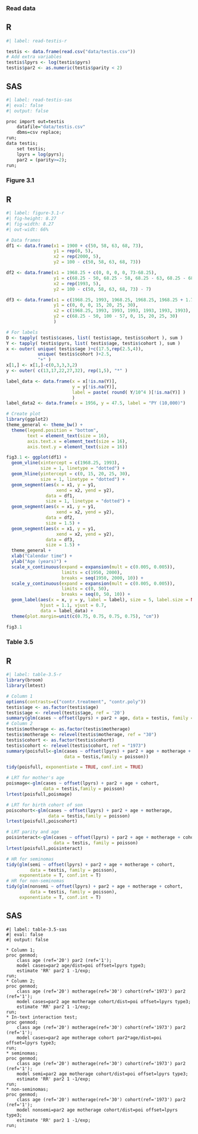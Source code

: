 ### Read data 

::: {.panel-tabset}

## R
```r
#| label: read-testis-r

testis <- data.frame(read.csv("data/testis.csv"))
# Add extra variables
testis$lpyrs <- log(testis$pyrs)
testis$par2 <- as.numeric(testis$parity < 2)
```
## SAS
```r
#| label: read-testis-sas
#| eval: false 
#| output: false

proc import out=testis
	datafile="data/testis.csv"
	dbms=csv replace;
run;
data testis; 
	set testis; 
	lpyrs = log(pyrs); 
	par2 = (parity>=2); 
run;
```
:::

### Figure 3.1 

::: {.panel-tabset}

## R
```r
#| label: figure-3.1-r
#| fig-height: 8.27
#| fig-width: 8.27
#| out-widt: 66%

# Data frames
df1 <- data.frame(x1 = 1900 + c(50, 58, 63, 68, 73), 
                  y1 = rep(0, 5), 
                  x2 = rep(2000, 5), 
                  y2 = 100 - c(50, 58, 63, 68, 73))

df2 <- data.frame(x1 = 1968.25 + c(0, 0, 0, 0, 73-68.25), 
                  y1 = c(68.25 - 50, 68.25 - 58, 68.25 - 63, 68.25 - 68, 0), 
                  x2 = rep(1993, 5), 
                  y2 = 100 - c(50, 58, 63, 68, 73) - 7)

df3 <- data.frame(x1 = c(1968.25, 1993, 1968.25, 1968.25, 1968.25 + 1.75, 1968.25 + 6.75, 1968.25 + 11.75), 
                  y1 = c(0, 0, 0, 15, 20, 25, 30), 
                  x2 = c(1968.25, 1993, 1993, 1993, 1993, 1993, 1993), 
                  y2 = c(68.25 - 50, 100 - 57, 0, 15, 20, 25, 30) 
                  )

# For labels
D <- tapply( testis$cases, list( testis$age, testis$cohort ), sum )
Y <- tapply( testis$pyrs, list( testis$age, testis$cohort ), sum )
x <- outer( unique( testis$age )+c(17.5,rep(2.5,4)),
            unique( testis$cohort )+2.5,
            "+" )
x[1,] <- x[1,]-c(0,3,3,3,2)
y <- outer( c(13,17,22,27,32), rep(1,5), "*" )

label_data <- data.frame(x = x[!is.na(Y)], 
                         y = y[!is.na(Y)], 
                         label = paste( round( Y/10^4 )[!is.na(Y)] )
                         )
label_data2 <- data.frame(x = 1956, y = 47.5, label = "PY (10,000)")

# Create plot
library(ggplot2)
theme_general <- theme_bw() +
  theme(legend.position = "bottom", 
        text = element_text(size = 16), 
        axis.text.x = element_text(size = 16), 
        axis.text.y = element_text(size = 16))

fig3.1 <- ggplot(df1) + 
  geom_vline(xintercept = c(1968.25, 1993),
             size = 1, linetype = "dotted") +
  geom_hline(yintercept = c(0, 15, 20, 25, 30),
             size = 1, linetype = "dotted") +
  geom_segment(aes(x = x1, y = y1, 
                   xend = x2, yend = y2), 
               data = df1,
               size = 1, linetype = "dotted") + 
  geom_segment(aes(x = x1, y = y1, 
                   xend = x2, yend = y2), 
               data = df2,
               size = 1.5) + 
  geom_segment(aes(x = x1, y = y1, 
                   xend = x2, yend = y2), 
               data = df3,
               size = 1.5) + 
  theme_general + 
  xlab("Calendar time") + 
  ylab("Age (years)") + 
  scale_x_continuous(expand = expansion(mult = c(0.005, 0.005)),
                     limits = c(1950, 2000), 
                     breaks = seq(1950, 2000, 10)) +
  scale_y_continuous(expand = expansion(mult = c(0.005, 0.005)), 
                     limits = c(0, 50), 
                     breaks = seq(0, 50, 10)) + 
  geom_label(aes(x = x, y = y, label = label), size = 5, label.size = NA,
             hjust = 1.1, vjust = 0.7, 
             data = label_data) + 
  theme(plot.margin=unit(c(0.75, 0.75, 0.75, 0.75), "cm"))

fig3.1
```
:::

### Table 3.5 

::: {.panel-tabset}

## R
```r
#| label: table-3.5-r
library(broom)
library(lmtest)

# Column 1
options(contrasts=c("contr.treatment", "contr.poly"))
testis$age <- as.factor(testis$age)
testis$age <- relevel(testis$age, ref = '20')
summary(glm(cases ~ offset(lpyrs) + par2 + age, data = testis, family = poisson))
# Column 2
testis$motherage <- as.factor(testis$motherage)
testis$motherage <- relevel(testis$motherage, ref = "30")
testis$cohort <- as.factor(testis$cohort)
testis$cohort <- relevel(testis$cohort, ref = "1973")
summary(poisfull<-glm(cases ~ offset(lpyrs) + par2 + age + motherage + cohort, 
                      data = testis,family = poisson))

tidy(poisfull, exponentiate = TRUE, conf.int = TRUE)

# LRT for mother's age
poismage<-glm(cases ~ offset(lpyrs) + par2 + age + cohort, 
              data = testis,family = poisson)
lrtest(poisfull,poismage)

# LRT for birth cohort of son
poiscohort<-glm(cases ~ offset(lpyrs) + par2 + age + motherage, 
                data = testis,family = poisson)
lrtest(poisfull,poiscohort)

# LRT parity and age
poisinteract<-glm(cases ~ offset(lpyrs) + par2 + age + motherage + cohort + par2*age, 
                  data = testis, family = poisson)
lrtest(poisfull,poisinteract)

# HR for seminomas
tidy(glm(semi ~ offset(lpyrs) + par2 + age + motherage + cohort, 
         data = testis, family = poisson),
     exponentiate = T, conf.int = T)
# HR for non-seminomas
tidy(glm(nonsemi ~ offset(lpyrs) + par2 + age + motherage + cohort, 
         data = testis, family = poisson),
     exponentiate = T, conf.int = T)
```

## SAS
```sas
#| label: table-3.5-sas
#| eval: false 
#| output: false

* Column 1; 
proc genmod;
	class age (ref='20') par2 (ref='1');
	model cases=par2 age/dist=poi offset=lpyrs type3;
	estimate 'RR' par2 1 -1/exp;
run;
* Column 2; 
proc genmod;
	class age (ref='20') motherage(ref='30') cohort(ref='1973') par2 (ref='1');
	model cases=par2 age motherage cohort/dist=poi offset=lpyrs type3;
	estimate 'RR' par2 1 -1/exp;
run;
* In-text interaction test; 
proc genmod;
	class age (ref='20') motherage(ref='30') cohort(ref='1973') par2 (ref='1');
	model cases=par2 age motherage cohort par2*age/dist=poi offset=lpyrs type3;
run;
* seminomas;
proc genmod;
	class age (ref='20') motherage(ref='30') cohort(ref='1973') par2 (ref='1');
	model semi=par2 age motherage cohort/dist=poi offset=lpyrs type3;
	estimate 'RR' par2 1 -1/exp;
run;
* non-seminomas;
proc genmod;
	class age (ref='20') motherage(ref='30') cohort(ref='1973') par2 (ref='1');
	model nonsemi=par2 age motherage cohort/dist=poi offset=lpyrs type3;
	estimate 'RR' par2 1 -1/exp;
run;
```
:::